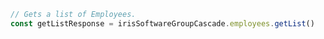 ```typescript index.ts
// Gets a list of Employees.
const getListResponse = irisSoftwareGroupCascade.employees.getList()
```